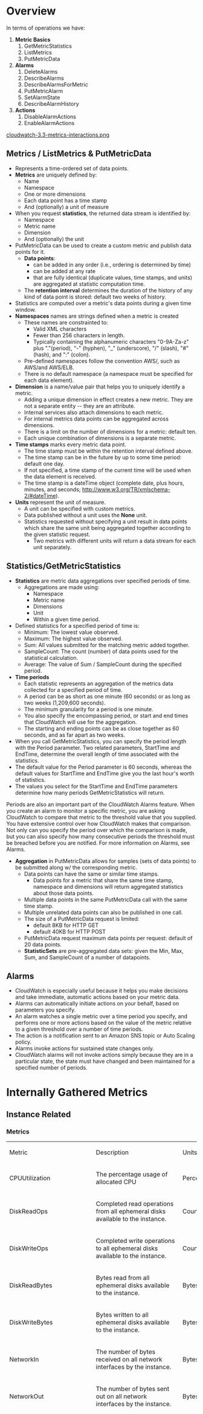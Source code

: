 = Overview =

In terms of operations we have:
# '''Metric Basics'''
## GetMetricStatistics
## ListMetrics
## PutMetricData
# '''Alarms'''
## DeleteAlarms
## DescribeAlarms
## DescribeAlarmsForMetric
## PutMetricAlarm
## SetAlarmState 
## DescribeAlarmHistory
# '''Actions'''
## DisableAlarmActions
## EnableAlarmActions
[[cloudwatch-3.3-metrics-interactions.png]]
== Metrics / ListMetrics & PutMetricData ==
* Represents a time-ordered set of data points. 
* '''Metrics''' are uniquely defined by:
** Name
** Namespace
** One or more dimensions 
** Each data point has a time stamp
** And (optionally) a unit of measure 
* When you request '''statistics''', the returned data stream is identified by:
** Namespace
** Metric name
** Dimension
** And (optionally) the unit
* PutMetricData can be used to create a custom metric and publish data points for it. 
** '''Data points''':
*** can be added in any order (i.e., ordering is determined by time)
*** can be added at any rate
*** that are fully identical (duplicate values, time stamps, and units) are aggregated at statistic computation time.
** The '''retention interval''' determines the duration of the history of any kind of data point is stored:  default two weeks of history. 
* Statistics are computed over a metric's data points during a given time window. 
* '''Namespaces''' names are strings defined when a metric is created 
** These names are constrainted to:
*** Valid XML characters
*** Fewer than 256 characters in length.
*** Typically containing the alphanumeric characters "0-9A-Za-z" plus "."(period), "-" (hyphen), "_" (underscore), "/" (slash), "#" (hash), and ":" (colon). 
** Pre-defined namespaces follow the convention AWS/<service>, such as AWS/and AWS/ELB.
** There is no default namespace (a namespace must be specified for each data element).
* '''Dimension''' is a name/value pair that helps you to uniquely identify a metric.
** Adding a unique dimension in effect creates a new metric.  They are not a separate entity -- they are an attribute.
** Internal services also attach dimensions to each metric.
** For internal metrics data points can be aggregated across dimensions.
** There is a limit on the number of dimensions for a metric: default ten.
** Each unique combination of dimensions is a separate metric. 
* '''Time stamps''' marks every metric data point.
** The time stamp must be within the retention interval defined above.
** The time stamp can be in the future by up to some time period: default one day.
** If not specified, a time stamp of the current time will be used when the data element is received.
** The time stamp is a dateTime object (complete date, plus hours, minutes, and seconds; http://www.w3.org/TR/xmlschema-2/#dateTime). 
* '''Units'''  represent the unit of measure. 
** A unit can be specified with custom metrics. 
** Data published without a unit uses the '''None''' unit.
** Statistics requested without specifying a unit result in data points which share the same unit being aggregated together according to the given statistic request.
*** Two metrics with different units will return a data stream for each unit separately.
  
== Statistics/GetMetricStatistics ==
* '''Statistics''' are metric data aggregations over specified periods of time. 
** Aggregations are made using:
*** Namespace
*** Metric name
*** Dimensions
*** Unit
*** Within a given time period. 
* Defined statistics for a specified period of time is:
** Minimum: The lowest value observed.
** Maximum: The highest value observed.
** Sum:  All values submitted for the matching metric added together.
** SampleCount: The count (number) of data points used for the statistical calculation.
** Average: The value of Sum / SampleCount during the specified period.
* '''Time periods'''
** Each statistic represents an aggregation of the metrics data collected for a specified period of time. 
** A period can be as short as one minute (60 seconds) or as long as two weeks (1,209,600 seconds).
** The minimum granularity for a period is one minute.
** You also specify the encompassing period, or start and end times that CloudWatch will use for the aggregation. 
** The starting and ending points can be as close together as 60 seconds, and as far apart as two weeks.
* When you call GetMetricStatistics, you can specify the period length with the Period parameter. Two related parameters, StartTime and EndTime, determine the overall length of time associated with the statistics. 
* The default value for the Period parameter is 60 seconds, whereas the default values for StartTime and EndTime give you the last hour's worth of statistics.
* The values you select for the StartTime and EndTime parameters determine how many periods GetMetricStatistics will return. 

Periods are also an important part of the CloudWatch Alarms feature. When you create an alarm to monitor a specific metric, you are asking CloudWatch to compare that metric to the threshold value that you supplied. You have extensive control over how CloudWatch makes that comparison. Not only can you specify the period over which the comparison is made, but you can also specify how many consecutive periods the threshold must be breached before you are notified. For more information on Alarms, see Alarms.

* '''Aggregation''' in PutMetricData allows for samples (sets of data points) to be submitted along w/ the corresponding metric.
** Data points can have the same or similar time stamps. 
*** Data points for a metric that share the same time stamp, namespace and dimensions will return aggregated statistics about those data points.
** Multiple data points in the same PutMetricData call with the same time stamp. 
** Multiple unrelated data points can also be published in one call.
** The size of a PutMetricData request is limited: 
*** default 8KB for HTTP GET
*** default 40KB for HTTP POST 
** PutMetricData request maximum data points per request: default of 20 data points.
** '''StatisticSets''' are pre-aggregated data sets: given the Min, Max, Sum, and SampleCount of a number of datapoints. 
  
== Alarms ==
* CloudWatch is especially useful because it helps you make decisions and take immediate, automatic actions based on your metric data. 
* Alarms can automatically initiate actions on your behalf, based on parameters you specify. 
* An alarm watches a single metric over a time period you specify, and performs one or more actions based on the value of the metric relative to a given threshold over a number of time periods. 
* The action is a notification sent to an Amazon SNS topic or Auto Scaling policy. 
* Alarms invoke actions for sustained state changes only. 
* CloudWatch alarms will not invoke actions simply because they are in a particular state, the state must have changed and been maintained for a specified number of periods.

= Internally Gathered Metrics =
== Instance Related ==
=== Metrics ===
{|
| Metric  
| Description
| Units
| Notes
|-
| CPUUtilization
| The percentage usage of allocated CPU
| Percent
|-
| DiskReadOps
| Completed read operations from all ephemeral disks available to the instance.
| Count
|-
| DiskWriteOps
| Completed write operations to all ephemeral disks available to the instance.
| Count
|-
| DiskReadBytes
| Bytes read from all ephemeral disks available to the instance.
| Bytes
|-
| DiskWriteBytes
| Bytes written to all ephemeral disks available to the instance.
| Bytes
|-
| NetworkIn
| The number of bytes received on all network interfaces by the instance. 
| Bytes
|-
| NetworkOut
| The number of bytes sent out on all network interfaces by the instance. 
| Bytes
|-
| StatusCheckFailed
| A combination of StatusCheckFailed_Instance and StatusCheckFailed_System that reports if either of the status checks has failed. Values for this metric are either 0 (zero) or 1 (one.) A zero indicates that the status check passed. A one indicates a status check failure.
| Count
| Status check metrics are available at 5 minute frequency and are not available in Detailed Monitoring. For a newly launched instance, status check metric data will only be available after the instance has completed the initialization state. Status check metrics will become available within a few minutes of being in the running state.|-
|-
| StatusCheckFailed_Instance
| Reports whether the instance has passed the instance status check in the last 5 minutes. Values for this metric are either 0 (zero) or 1 (one.) A zero indicates that the status check passed. A one indicates a status check failure.
| Count
| Status check metrics are available at 5 minute frequency and are not available in Detailed Monitoring. For a newly launched instance, status check metric data will only be available after the instance has completed the initialization state. Status check metrics will become available within a few minutes of being in the running state.
|-
| StatusCheckFailed_System
| Reports whether the instance has passed the system status check in the last 5 minutes. Values for this metric are either 0 (zero) or 1 (one.) A zero indicates that the status check passed. A one indicates a status check failure.
| Count
| Status check metrics are available at 5 minute frequency and are not available in Detailed Monitoring. For a newly launched instance, status check metric data will only be available after the instance has completed the initialization state. Status check metrics will become available within a few minutes of being in the running state.|-
|-
| '''Dimensions'''
|-
| Dimension
| Description
|-
| AutoScalingGroupName    
| This dimension filters the data you request for all instances in a specified capacity group. An AutoScalingGroup is a collection of instances you define if you're using the Auto Scaling service. This dimension is available only for metrics when the instances are in such an AutoScalingGroup. Available for instances with Detailed or Basic Monitoring enabled.
|-
| ImageId         
| This dimension filters the data you request for all instances running this emi. Available for instances with Detailed Monitoring enabled.
|-
| InstanceId      
| This dimension filters the data you request for the identified instance only. This helps you pinpoint an exact instance from which to monitor data. Available for instances with Detailed Monitoring enabled.
|-
| InstanceType    
| This dimension filters the data you request for all instances running with this specified instance type. This helps you categorize your data by the type of instance running. For example, you might compare data from an m1.small instance and an m1.large instance to determine which has the better business value for your application. Available for instances with Detailed Monitoring enabled.
|}

== Volumes (EBS) ==
=== Metrics ===
{|
| Metric  
| Description
| Units
| Notes
|-
| VolumeReadBytes/VolumeWriteBytes
| The total number of bytes transferred in the period.
| Bytes
|-
| VolumeReadOps/VolumeWriteOps
| The total number of operations in the period.
| Count
|-
| VolumeTotalReadTime/VolumeTotalWriteTime
| The total number of seconds spent by all operations that completed in the period. If multiple requests are submitted at the same time, this total could be greater than the length of the period. For example, say the period is 5 minutes (300 seconds); if 700 operations completed during that period, and each operation took 1 second, the value would be 700 seconds.
| Seconds
|-
| VolumeIdleTime
| The total number of seconds in the period when no read or write operations were submitted.
| Seconds
|-
| VolumeQueueLength
| The number of read and write operation requests waiting to be completed in the period.
| Count
|-
| VolumeThroughputPercentage
| Used with Provisioned IOPS volumes only. The percentage of I/O operations per second (IOPS) delivered out of the IOPS provisioned for an EBS volume. Provisioned IOPS volumes deliver within 10 percent of the provisioned IOPS performance 99.9 percent of the time over a given year.
| Percent
| During a write, if there are no other pending I/O requests in a minute, the metric value will be 100 percent. Also, a volume's I/O performance may become degraded temporarily due to an action you have taken (e.g., creating a snapshot of a volume during peak usage, running the volume on a non-EBS-optimized instance, accessing data on the volume for the first time).
|-
| VolumeConsumedReadWriteOps
| Used with Provisioned IOPS volumes only. The total amount of read and write operations consumed in the period.
| Count
|-
| '''Dimensions'''
|-
| The only dimension that Amazon EBS sends to Amazon CloudWatch is the Volume ID. This means that all available statistics are filtered by Volume ID. 
|}
== Load Balancing (ELB) ==
{|
| Metric  
| Description
| Units
| Statistics
| Notes
|-
| Latency 
| Time elapsed after the load balancer receives a request until it receives the corresponding response.
| Seconds
| Minimum, Maximum, Average, and Count
|-
| RequestCount  
| The number of requests handled by the load balancer.
| Count
| Sum
|-
| HealthyHostCount  
| The number of healthy instances registered with the load balancer in a specified Availability Zone. Hosts that have not failed more health checks than the value of the unhealthy threshold are considered healthy. When evaluating this metric, the dimensions must be provided for LoadBalancerName and AvailabilityZone. The metric represents the count of healthy instances in the specified Availability Zone. Instances may become unhealthy due to connectivity issues, health checks returning non-200 responses (in the case of HTTP or HTTPS health checks), or timeouts when performing the health check. To get the total count of all healthy hosts, this metric must be retrieved for each registered Availability Zone and then all the metrics need to be added together.
| Count
| Minimum, Maximum, and Average
|-
| UnHealthyHostCount  
| The number of unhealthy instances registered with the load balancer in a specified Availability Zone. Hosts that have failed more health checks than the value of the unhealthy threshold are considered unhealthy. When evaluating this metric, the dimensions must be provided for LoadBalancerName and AvailabilityZone. The metric represents the count of unhealthy instances in the specified Availability Zone. Instances may become unhealthy due to connectivity issues, health checks returning non-200 responses (in the case of HTTP or HTTPS health checks), or timeouts when performing the health check. To get the total count of all unhealthy hosts, this metric must be retrieved for each registered Availability Zone and then all the metrics need to be added together.
| Count
| Minimum, Maximum, and Average
|-
| HTTPCode_ELB_4XX  
| Count of HTTP response codes generated by Elastic Load Balancing that are in the 4xx (client error) series.
| Count
| Sum
|-
| HTTPCode_ELB_5XX  
| Count of HTTP response codes generated by Elastic Load Balancing that are in the 5xx (server error) series. Elastic Load Balancing may generate 5xx errors if no back-end instances are registered, no healthy back-end instances, or the request rate exceeds Elastic Load Balancing's current available capacity. This response count does not include any responses that were generated by back-end instances.
| Count
| Sum
|-
| HTTPCode_Backend_2XX  
| Count of HTTP response codes generated by back-end instances that are in the 2xx (success) series.
| Count
| Sum
|-
| HTTPCode_Backend_3XX  
| Count of HTTP response codes generated by back-end instances that are in the 3xx (user action required) series.
| Count
| Sum
|-
| HTTPCode_Backend_4XX  
| Count of HTTP response codes generated by back-end instances that are in the 4xx (client error) series. This response count does not include any responses that were generated by Elastic Load Balancing.
| Count
| Sum
|-
| HTTPCode_Backend_5XX  
| Count of HTTP response codes generated by back-end instances that are in the 5xx (server error) series. This response count does not include any responses that were generated by Elastic Load Balancing.
| Count
| Sum
|-
| '''Dimensions'''
|-
| Dimension
| Description
|-
| LoadBalancerName  
| Limits the metric data to instances that are connected to the specified load balancer.
|-
| AvailabilityZone  
| Limits the metric data to load balancers in the specified Availability Zone.
|-
|}


= Metrics & Dimensions =
http://docs.amazonwebservices.com/AmazonCloudWatch/latest/DeveloperGuide/CW_Support_For_AWS.html#aws-namespaces


----
[[tag:rls-3.3]]
[[tag:cloudwatch]]
